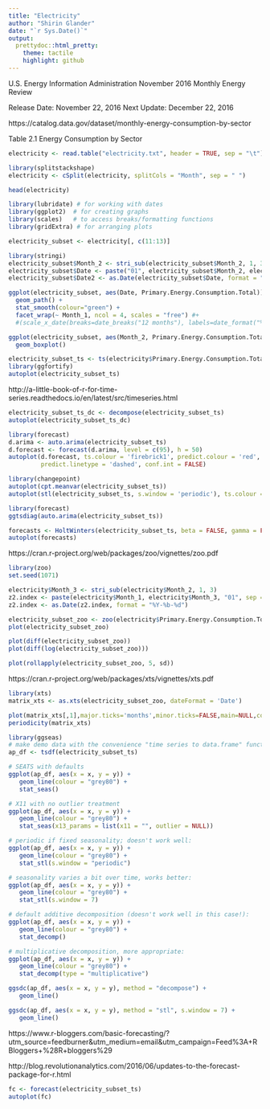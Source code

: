 ```yaml
---
title: "Electricity"
author: "Shirin Glander"
date: "`r Sys.Date()`"
output:
  prettydoc::html_pretty:
    theme: tactile
    highlight: github
---
```


U.S. Energy Information Administration
November 2016 Monthly Energy Review

Release Date: November 22, 2016
Next Update: December 22, 2016

https://catalog.data.gov/dataset/monthly-energy-consumption-by-sector

Table 2.1 Energy Consumption by Sector

```r
electricity <- read.table("electricity.txt", header = TRUE, sep = "\t")

library(splitstackshape)
electricity <- cSplit(electricity, splitCols = "Month", sep = " ")

head(electricity)
```

```r
library(lubridate) # for working with dates
library(ggplot2)  # for creating graphs
library(scales)   # to access breaks/formatting functions
library(gridExtra) # for arranging plots

electricity_subset <- electricity[, c(11:13)]

library(stringi)
electricity_subset$Month_2 <- stri_sub(electricity_subset$Month_2, 1, 3)
electricity_subset$Date <- paste("01", electricity_subset$Month_2, electricity_subset$Month_1, sep = "-")
electricity_subset$Date2 <- as.Date(electricity_subset$Date, format = "%d-%b-%Y")

ggplot(electricity_subset, aes(Date, Primary.Energy.Consumption.Total)) +
  geom_path() +
  stat_smooth(colour="green") +
  facet_wrap(~ Month_1, ncol = 4, scales = "free") #+
  #(scale_x_date(breaks=date_breaks("12 months"), labels=date_format("%Y-%m-%d")))
```

```r
ggplot(electricity_subset, aes(Month_2, Primary.Energy.Consumption.Total)) +
  geom_boxplot()
```

```r
electricity_subset_ts <- ts(electricity$Primary.Energy.Consumption.Total, frequency = 12, start =  c(1973, 1))
library(ggfortify)
autoplot(electricity_subset_ts)
```

http://a-little-book-of-r-for-time-series.readthedocs.io/en/latest/src/timeseries.html

```r
electricity_subset_ts_dc <- decompose(electricity_subset_ts)
autoplot(electricity_subset_ts_dc)
```


```r
library(forecast)
d.arima <- auto.arima(electricity_subset_ts)
d.forecast <- forecast(d.arima, level = c(95), h = 50)
autoplot(d.forecast, ts.colour = 'firebrick1', predict.colour = 'red',
         predict.linetype = 'dashed', conf.int = FALSE)
```


```r
library(changepoint)
autoplot(cpt.meanvar(electricity_subset_ts))
autoplot(stl(electricity_subset_ts, s.window = 'periodic'), ts.colour = 'blue')
```

```r
library(forecast)
ggtsdiag(auto.arima(electricity_subset_ts))
```

```r
forecasts <- HoltWinters(electricity_subset_ts, beta = FALSE, gamma = FALSE)
autoplot(forecasts)
```

https://cran.r-project.org/web/packages/zoo/vignettes/zoo.pdf

```r
library(zoo)
set.seed(1071)

electricity$Month_3 <- stri_sub(electricity$Month_2, 1, 3)
z2.index <- paste(electricity$Month_1, electricity$Month_3, "01", sep = "-")
z2.index <- as.Date(z2.index, format = "%Y-%b-%d")

electricity_subset_zoo <- zoo(electricity$Primary.Energy.Consumption.Total, z2.index)
plot(electricity_subset_zoo)

plot(diff(electricity_subset_zoo))
plot(diff(log(electricity_subset_zoo)))

plot(rollapply(electricity_subset_zoo, 5, sd))
```

https://cran.r-project.org/web/packages/xts/vignettes/xts.pdf

```r
library(xts)
matrix_xts <- as.xts(electricity_subset_zoo, dateFormat = 'Date')

plot(matrix_xts[,1],major.ticks='months',minor.ticks=FALSE,main=NULL,col=3)
periodicity(matrix_xts)

```

```r
library(ggseas)
# make demo data with the convenience "time series to data.frame" function tsdf()
ap_df <- tsdf(electricity_subset_ts)

# SEATS with defaults
ggplot(ap_df, aes(x = x, y = y)) +
   geom_line(colour = "grey80") +
   stat_seas()

# X11 with no outlier treatment
ggplot(ap_df, aes(x = x, y = y)) +
   geom_line(colour = "grey80") +
   stat_seas(x13_params = list(x11 = "", outlier = NULL))

# periodic if fixed seasonality; doesn't work well:
ggplot(ap_df, aes(x = x, y = y)) +
   geom_line(colour = "grey80") +
   stat_stl(s.window = "periodic")

# seasonality varies a bit over time, works better:
ggplot(ap_df, aes(x = x, y = y)) +
   geom_line(colour = "grey80") +
   stat_stl(s.window = 7)

# default additive decomposition (doesn't work well in this case!):
ggplot(ap_df, aes(x = x, y = y)) +
   geom_line(colour = "grey80") +
   stat_decomp()

# multiplicative decomposition, more appropriate:
ggplot(ap_df, aes(x = x, y = y)) +
   geom_line(colour = "grey80") +
   stat_decomp(type = "multiplicative")

ggsdc(ap_df, aes(x = x, y = y), method = "decompose") +
   geom_line()

ggsdc(ap_df, aes(x = x, y = y), method = "stl", s.window = 7) +
   geom_line()
```

https://www.r-bloggers.com/basic-forecasting/?utm_source=feedburner&utm_medium=email&utm_campaign=Feed%3A+RBloggers+%28R+bloggers%29

http://blog.revolutionanalytics.com/2016/06/updates-to-the-forecast-package-for-r.html

```r
fc <- forecast(electricity_subset_ts)
autoplot(fc)
```
